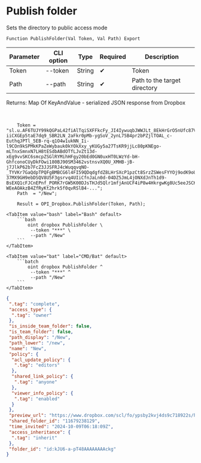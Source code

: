 ﻿---
sidebar_position: 1
description: Publish folder and other functions to work with Dropbox in the Open Integration Package, a free open-source integration library for 1C:Enterprise 8, OneScript and CLI
keywords: [1C, 1С, 1С:Enterprise, 1С:Enterprise 8.3, API, Integration, Services, Exchange, OneScript, CLI, Dropbox]
---


# Publish folder
 Sets the directory to public access mode



`Function PublishFolder(Val Token, Val Path) Export`

  | Parameter | CLI option | Type | Required | Description |
  |-|-|-|-|-|
  | Token | --token | String | &#x2714; | Token |
  | Path | --path | String | &#x2714; | Path to the target directory |

  
  Returns:  Map Of KeyAndValue - serialized JSON response from Dropbox

<br/>




```bsl title="1C:Enterprise/OneScript code example"
    Token = "sl.u.AF6TUJY99kQGPaL42fiAlTqiSXFFkcFy_JI4IywuqbJWWJLt_8EkHrGrO5nUfc87VkF4OYiEUw3pfWdUWxoMbpR9Wr_zXkvnNuJnd5_YnSBexWpntYlROt_CghzDjBJi9zz-iiCXGEp5taE7dq9_SBR2LN_2aFkr0pMb-ygSoV_2ynL75B4pr2bPZjlTOAL_c-EuthqJPTl_5EB-rq-q1O4w1ukNN_Ii-l9COn9kSPMkKPaZeWybauk0kYOkXxy_yKUGy5a27TsKR9jjLc80pKNEgo-mLTnxSmnxN7LH8tESdbABdOTfLJvZt13d-xEg9vvSKC6smcpZSGlRYMihHFgy20bEd0GN0uxHT0LWzYd-bH-GhfconoCUyDkFOwi180BJ90SM3462vstnsvXQ0U_XMHB-jB-j7JlkP62b7FcZ3JJSFRJ4cWuqqvqNO-_TYVKr7GaQdpTPQFgBMBCG6l4FI59QDqdgfdZ8LHrSXcP1pzCt8SrzZSWesFYYOj9odK9oU6V_Ul63-37MX9GH9ebDSQV8U5F3gsrvq4UIiCfnJaLn0d-04DZ5JmL4jONXdJnTh1d9-BsEXQ1cFJCnEPnf_PORK7rGW5K00DJsTHJd5Qlr1mfjAnUCF4iP8w4HkrgwKg8Uc5eeJSCKngVhCq_jWuRtvDaBuXiFNRwFzfG2pylnsbUceukTPk_rLgm-WEeAOAkzB4ZfRyKt2hrk5f0qvRSlB4-...";
    Path  = "/New";

    Result = OPI_Dropbox.PublishFolder(Token, Path);
```
 

 <Tabs>
  
    <TabItem value="bash" label="Bash" default>
        ```bash
            oint dropbox PublishFolder \
             --token "***" \
             --path "/New"
        ```
    </TabItem>
  
    <TabItem value="bat" label="CMD/Bat" default>
        ```batch
            oint dropbox PublishFolder ^
             --token "***" ^
             --path "/New"
        ```
    </TabItem>
</Tabs>


```json title="Result"
{
 ".tag": "complete",
 "access_type": {
  ".tag": "owner"
 },
 "is_inside_team_folder": false,
 "is_team_folder": false,
 "path_display": "/New",
 "path_lower": "/new",
 "name": "New",
 "policy": {
  "acl_update_policy": {
   ".tag": "editors"
  },
  "shared_link_policy": {
   ".tag": "anyone"
  },
  "viewer_info_policy": {
   ".tag": "enabled"
  }
 },
 "preview_url": "https://www.dropbox.com/scl/fo/ypsby2kvj4ds9c718922s/h?dl=0",
 "shared_folder_id": "11679238129",
 "time_invited": "2024-10-09T06:18:09Z",
 "access_inheritance": {
  ".tag": "inherit"
 },
 "folder_id": "id:kJU6-a-pT48AAAAAAAAckg"
}
```
